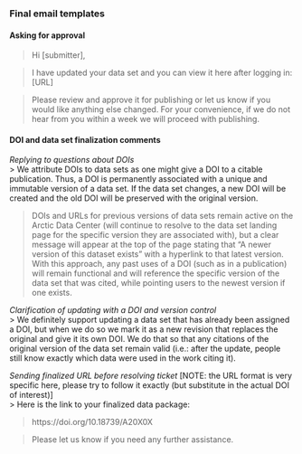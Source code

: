 ### Final email templates

#### Asking for approval

> Hi [submitter],

> I have updated your data set and you can view it here after logging in: [URL]

> Please review and approve it for publishing or let us know if you would like anything else changed. For your convenience, if we do not hear from you within a week we will proceed with publishing.


#### DOI and data set finalization comments

*Replying to questions about DOIs*  
> We attribute DOIs to data sets as one might give a DOI to a citable publication. Thus, a DOI is permanently associated with a unique and immutable version of a data set. If the data set changes, a new DOI will be created and the old DOI will be preserved with the original version.

> DOIs and URLs for previous versions of data sets remain active on the Arctic Data Center (will continue to resolve to the data set landing page for the specific version they are associated with), but a clear message will appear at the top of the page stating that “A newer version of this dataset exists” with a hyperlink to that latest version. With this approach, any past uses of a DOI (such as in a publication) will remain functional and will reference the specific version of the data set that was cited, while pointing users to the newest version if one exists.

*Clarification of updating with a DOI and version control*  
> We definitely support updating a data set that has already been assigned a DOI, but when we do so we mark it as a new revision that replaces the original and give it its own DOI. We do that so that any citations of the original version of the data set remain valid (i.e.: after the update, people still know exactly which data were used in the work citing it).

*Sending finalized URL before resolving ticket*
[NOTE: the URL format is very specific here, please try to follow it exactly (but substitute in the actual DOI of interest)]  
> Here is the link to your finalized data package:

> https://doi.org/10.18739/A20X0X

> Please let us know if you need any further assistance.

